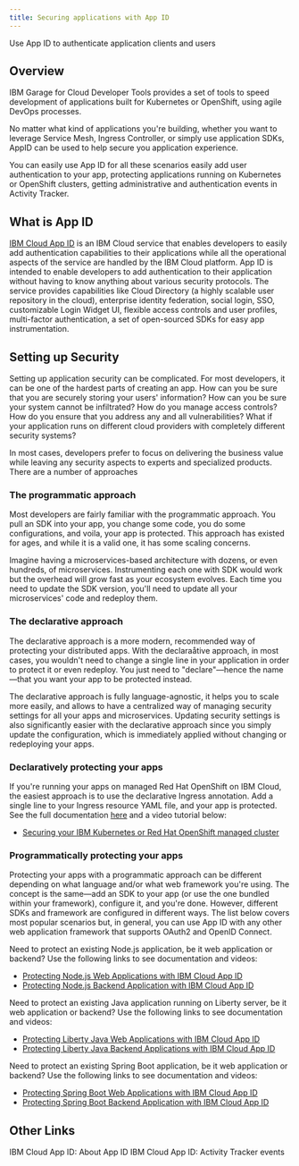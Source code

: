 ```yaml
---
title: Securing applications with App ID
---
```


<PageDescription>

Use App ID to authenticate application clients and users

</PageDescription>

## Overview

IBM Garage for Cloud Developer Tools provides a set of tools to speed development of applications built for Kubernetes or OpenShift, using agile DevOps processes.

No matter what kind of applications you're building, whether you want to leverage Service Mesh, Ingress Controller, or simply use application SDKs, AppID can be used to help secure you application experience.

 You can easily use App ID for all these scenarios easily add user authentication to your app, protecting applications running on Kubernetes or OpenShift clusters, getting administrative and authentication events in Activity Tracker.

## What is App ID

[IBM Cloud App ID](https://cloud.ibm.com/docs/services/appid) is an IBM Cloud service that enables developers to easily add authentication capabilities to their applications while all the operational aspects of the service are handled by the IBM Cloud platform. App ID is intended to enable developers to add authentication to their application without having to know anything about various security protocols. The service provides capabilities like Cloud Directory (a highly scalable user repository in the cloud), enterprise identity federation, social login, SSO, customizable Login Widget UI, flexible access controls and user profiles, multi-factor authentication, a set of open-sourced SDKs for easy app instrumentation.


## Setting up Security

Setting up application security can be complicated. For most developers, it can be one of the hardest parts of creating an app. How can you be sure that you are securely storing your users' information? How can you be sure your system cannot be infiltrated? How do you manage access controls? How do you ensure that you address any and all vulnerabilities? What if your application runs on different cloud providers with completely different security systems?

In most cases, developers prefer to focus on delivering the business value while leaving any security aspects to experts and specialized products. There are a number of approaches

### The programmatic approach
Most developers are fairly familiar with the programmatic approach. You pull an SDK into your app, you change some code, you do some configurations, and voila, your app is protected. This approach has existed for ages, and while it is a valid one, it has some scaling concerns.

Imagine having a microservices-based architecture with dozens, or even hundreds, of microservices. Instrumenting each one with SDK would work but the overhead will grow fast as your ecosystem evolves. Each time you need to update the SDK version, you'll need to update all your microservices' code and redeploy them.

### The declarative approach
The declarative approach is a more modern, recommended way of protecting your distributed apps. With the declaraåtive approach, in most cases, you wouldn't need to change a single line in your application in order to protect it or even redeploy. You just need to "declare"—hence the name—that you want your app to be protected instead.

The declarative approach is fully language-agnostic, it helps you to scale more easily, and allows to have a centralized way of managing security settings for all your apps and microservices. Updating security settings is also significantly easier with the declarative approach since you simply update the configuration, which is immediately applied without changing or redeploying your apps.

### Declaratively protecting your apps
If you're running your apps on managed Red Hat OpenShift on IBM Cloud, the easiest approach is to use the declarative Ingress annotation. Add a single line to your Ingress resource YAML file, and your app is protected. See the full documentation [here](https://cloud.ibm.com/docs/services/appid?topic=appid-kube-auth) and a video tutorial below:

- [Securing your IBM Kubernetes or Red Hat OpenShift managed cluster](https://youtu.be/sqGS7naTkoU)

### Programmatically protecting your apps
Protecting your apps with a programmatic approach can be different depending on what language and/or what web framework you're using. The concept is the same—add an SDK to your app (or use the one bundled within your framework), configure it, and you're done. However, different SDKs and framework are configured in different ways. The list below covers most popular scenarios but, in general, you can use App ID with any other web application framework that supports OAuth2 and OpenID Connect.

Need to protect an existing Node.js application, be it web application or backend? Use the following links to see documentation and videos:

- [Protecting Node.js Web Applications with IBM Cloud App ID](https://youtu.be/6roa1ZOvwtw)
- [Protecting Node.js Backend Application with IBM Cloud App ID](https://youtu.be/jJLSgkHpZwA)

Need to protect an existing Java application running on Liberty server, be it web application or backend? Use the following links to see documentation and videos:

- [Protecting Liberty Java Web Applications with IBM Cloud App ID](https://youtu.be/o_Er69YUsMQ)
- [Protecting Liberty Java Backend Applications with IBM Cloud App ID](https://youtu.be/QA6DY2qqLaw)

Need to protect an existing Spring Boot application, be it web application or backend? Use the following links to see documentation and videos:

- [Protecting Spring Boot Web Applications with IBM Cloud App ID](https://youtu.be/EZWl1ij3dAE)
- [Protecting Spring Boot Backend Application with IBM Cloud App ID](https://youtu.be/roQ4mKJBOqg)

## Other Links

<AnchorLinks>
  <AnchorLink to="https://cloud.ibm.com/docs/services/appid?topic=appid-about">IBM Cloud App ID: About App ID</AnchorLink>
  <AnchorLink to="https://cloud.ibm.com/docs/services/appid?topic=appid-at-events">IBM Cloud App ID: Activity Tracker events</AnchorLink>
</AnchorLinks>
